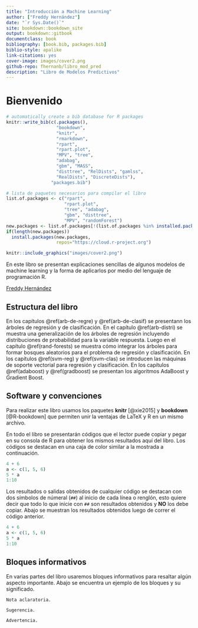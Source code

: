 ```yaml
--- 
title: "Introducción a Machine Learning"
author: ["Freddy Hernández"]
date: "`r Sys.Date()`"
site: bookdown::bookdown_site
output: bookdown::gitbook
documentclass: book
bibliography: [book.bib, packages.bib]
biblio-style: apalike
link-citations: yes
cover-image: images/cover2.png
github-repo: fhernanb/libro_mod_pred
description: "Libro de Modelos Predictivos"
---
```


# Bienvenido {-}

```r
# automatically create a bib database for R packages
knitr::write_bib(c(.packages(), 
                   "bookdown", 
                   "knitr", 
                   "rmarkdown", 
                   "rpart", 
                   "rpart.plot", 
                   "MPV", "tree", 
                   "adabag", 
                   "gbm", "MASS", 
                   "disttree", "RelDists", "gamlss",
                   "RealDists", "DiscreteDists"), 
                 "packages.bib")
```

```r
# lista de paquetes necesarios para compilar el libro
list.of.packages <- c("rpart", 
                      "rpart.plot", 
                      "tree", "adabag",
                      "gbm", "disttree", 
                      "MPV", "randomForest")
new.packages <- list.of.packages[!(list.of.packages %in% installed.packages()[,"Package"])]
if(length(new.packages)) 
  install.packages(new.packages,
                   repos="https://cloud.r-project.org")
```

```r
knitr::include_graphics("images/cover2.png")
```

En este libro se presentan explicaciones sencillas de algunos modelos de machine learning y la forma de aplicarlos por medio del lenguaje de programación R.

[Freddy Hernández](https://fhernanb.github.io/)  

## Estructura del libro {-}

En los capítulos \@ref(arb-de-regre) y \@ref(arb-de-clasif) se presentann los árboles de regresión y de clasificación. En el capítulo \@ref(arb-distri) se muestra una generalización de los árboles de regresión incluyendo distribuciones de probabilidad para la variable respuesta. Luego en el capítulo \@ref(rand-forests) se muestra cómo integrar los árboles para formar bosques aleatorios para el problema de regresión y clasificación. En los capítulos \@ref(svm-reg) y \@ref(svm-clas) se introducen las máquinas de soporte vectorial para regresión y clasificación. En los capítulos \@ref(adaboost) y \@ref(gradboost) se presentan los algoritmos AdaBoost y Gradient Boost.

## Software y convenciones {-}

Para realizar este libro usamos los paquetes **knitr**\index{knitr} [@xie2015] y **bookdown**\index{bookdown} [@R-bookdown] que permiten unir la ventajas de LaTeX y R en un mismo archivo.

En todo el libro se presentarán códigos que el lector puede copiar y pegar en su consola de R para obtener los mismos resultados aquí del libro. Los códigos se destacan en una caja de color similar a la mostrada a continuación.

```r
4 + 6
a <- c(1, 5, 6)
5 * a
1:10
```

Los resultados o salidas obtenidos de cualquier código se destacan con dos símbolos de númeral (`##`) al inicio de cada línea o renglón, esto quiere decir que todo lo que inicie con `##` son resultados obtenidos y __NO__ los debe copiar. Abajo se muestran los resultados obtenidos luego de correr el código anterior.

```r
4 + 6
a <- c(1, 5, 6)
5 * a
1:10
```

## Bloques informativos {-}
En varias partes del libro usaremos bloques informativos para resaltar algún aspecto importante. Abajo se encuentra un ejemplo de los bloques y su significado.

```block2
Nota aclaratoria.
```

```block2
Sugerencia.
```

```block2
Advertencia.
```
